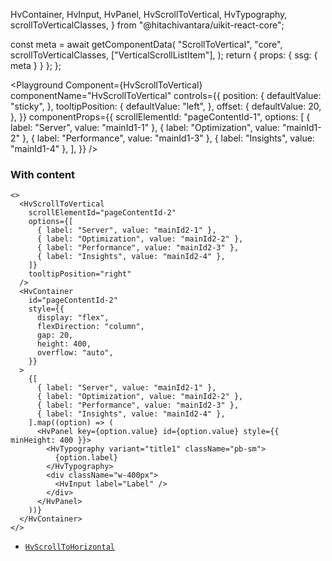   HvContainer,
  HvInput,
  HvPanel,
  HvScrollToVertical,
  HvTypography,
  scrollToVerticalClasses,
} from "@hitachivantara/uikit-react-core";


  const meta = await getComponentData(
    "ScrollToVertical",
    "core",
    scrollToVerticalClasses,
    ["VerticalScrollListItem"],
  );
  return { props: { ssg: { meta } } };
};

<Description />

<Page>

<Playground
  Component={HvScrollToVertical}
  componentName="HvScrollToVertical"
  controls={{
    position: {
      defaultValue: "sticky",
    },
    tooltipPosition: {
      defaultValue: "left",
    },
    offset: {
      defaultValue: 20,
    },
  }}
  componentProps={{
    scrollElementId: "pageContentId-1",
    options: [
      { label: "Server", value: "mainId1-1" },
      { label: "Optimization", value: "mainId1-2" },
      { label: "Performance", value: "mainId1-3" },
      { label: "Insights", value: "mainId1-4" },
    ],
  }}
/>

### With content

```tsx live
<>
  <HvScrollToVertical
    scrollElementId="pageContentId-2"
    options={[
      { label: "Server", value: "mainId2-1" },
      { label: "Optimization", value: "mainId2-2" },
      { label: "Performance", value: "mainId2-3" },
      { label: "Insights", value: "mainId2-4" },
    ]}
    tooltipPosition="right"
  />
  <HvContainer
    id="pageContentId-2"
    style={{
      display: "flex",
      flexDirection: "column",
      gap: 20,
      height: 400,
      overflow: "auto",
    }}
  >
    {[
      { label: "Server", value: "mainId2-1" },
      { label: "Optimization", value: "mainId2-2" },
      { label: "Performance", value: "mainId2-3" },
      { label: "Insights", value: "mainId2-4" },
    ].map((option) => (
      <HvPanel key={option.value} id={option.value} style={{ minHeight: 400 }}>
        <HvTypography variant="title1" className="pb-sm">
          {option.label}
        </HvTypography>
        <div className="w-400px">
          <HvInput label="Label" />
        </div>
      </HvPanel>
    ))}
  </HvContainer>
</>
```

- [`HvScrollToHorizontal`](/components/scroll-to-horizontal)

</Page>
